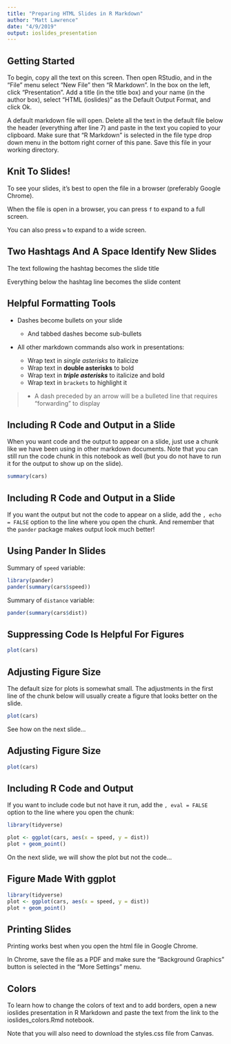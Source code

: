 ```yaml
---
title: "Preparing HTML Slides in R Markdown"
author: "Matt Lawrence"
date: "4/9/2019"
output: ioslides_presentation
---
```


## Getting Started

To begin, copy all the text on this screen. Then open RStudio, and in the "File" menu select "New File" then "R Markdown". In the box on the left, click "Presentation". Add a title (in the title box) and your name (in the author box), select "HTML (ioslides)" as the Default Output Format, and click Ok. 

A default markdown file will open. Delete all the text in the default file below the header (everything after line 7) and paste in the text you copied to your clipboard. Make sure that "R Markdown" is selected in the file type drop down menu in the bottom right corner of this pane. Save this file in your working directory.

## Knit To Slides!

To see your slides, it's best to open the file in a browser (preferably Google Chrome).

When the file is open in a browser, you can press `f` to expand to a full screen.

You can also press `w` to expand to a wide screen.

## Two Hashtags And A Space Identify New Slides

The text following the hashtag becomes the slide title

Everything below the hashtag line becomes the slide content

## Helpful Formatting Tools

- Dashes become bullets on your slide

     - And tabbed dashes become sub-bullets

- All other markdown commands also work in presentations:

     - Wrap text in *single asterisks* to italicize
     - Wrap text in **double asterisks** to bold
     - Wrap text in ***triple asterisks*** to italicize and bold
     - Wrap text in `brackets` to highlight it

>- A dash preceded by an arrow will be a bulleted line that requires "forwarding" to display

## Including R Code and Output in a Slide

When you want code and the output to appear on a slide, just use a chunk like we have been using in other markdown documents. Note that you can still run the code chunk in this notebook as well (but you do not have to run it for the output to show up on the slide).

```r
summary(cars)
```

## Including R Code and Output in a Slide

If you want the output but not the code to appear on a slide, add the `, echo = FALSE` option to the line where you open the chunk. And remember that the `pander` package makes output look much better!

## Using Pander In Slides

Summary of `speed` variable:

```r
library(pander)
pander(summary(cars$speed))
```

Summary of `distance` variable:

```r
pander(summary(cars$dist))
```

## Suppressing Code Is Helpful For Figures

```r
plot(cars)
```

## Adjusting Figure Size

The default size for plots is somewhat small. The adjustments in the first line of the chunk below will usually create a figure that looks better on the slide.

```r

plot(cars)
```

See how on the next slide...

## Adjusting Figure Size

```r
plot(cars)
```


## Including R Code and Output {.build}

If you want to include code but not have it run, add the `, eval = FALSE` option to the line where you open the chunk:

```r
library(tidyverse)

plot <- ggplot(cars, aes(x = speed, y = dist))
plot + geom_point()
```

On the next slide, we will show the plot but not the code...

## Figure Made With ggplot

```r

library(tidyverse)
plot <- ggplot(cars, aes(x = speed, y = dist))
plot + geom_point()
```


## Printing Slides

Printing works best when you open the html file in Google Chrome. 

In Chrome, save the file as a PDF and make sure the "Background Graphics" button is selected in the "More Settings" menu.


## Colors

To learn how to change the colors of text and to add borders, open a new ioslides presentation in R Markdown and paste the text from the link to the ioslides_colors.Rmd notebook. 

Note that you will also need to download the styles.css file from Canvas.